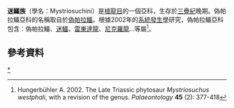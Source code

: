 {{Automatic taxobox
| taxon = Mystriosuchini
| authority = 
| name = 迷鱷族
| fossil_range = {{fossil_range|晚三叠世}}
| subdivision_ranks = 
| subdivision = 
}}

'''迷鱷族'''（學名：Mystriosuchini）是[[植龍目|植龍目]]的一個亞科，生存於[[三疊紀|三疊紀]]晚期。偽帕拉鱷亞科的名稱取自於[[偽帕拉鱷|偽帕拉鱷]]。根據2002年的[[系統發生學|系統發生學]]研究，偽帕拉鱷亞科包含：偽帕拉鱷、[[迷鱷|迷鱷]]、[[雷東達龍|雷東達龍]]、[[尼克羅龍|尼克羅龍]]…等屬<ref name="Hungerbühler, 2002">Hungerbühler A. 2002. The Late Triassic phytosaur ''Mystriosuchus westphali'', with a revision of the genus. ''Palaeontology'' '''45''' (2): 377-418</ref>。

==參考資料==
{{Reflist}}
{{主龍形下綱|Ph.}}
{{Taxonbar|from=Q7255213}}

[[Category:植龍目|*]]


{{Paleo-reptile-stub}}